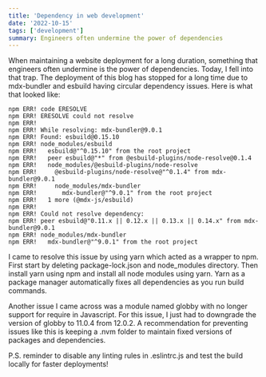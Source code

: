 ```yaml
---
title: 'Dependency in web development'
date: '2022-10-15'
tags: ['development']
summary: Engineers often undermine the power of dependencies
---
```


When maintaining a website deployment for a long duration, something that engineers often undermine is the power of dependencies. Today, I fell into that trap.
The deployment of this blog has stopped for a long time due to mdx-bundler and esbuild having circular dependency issues. Here is what that looked like:
```
npm ERR! code ERESOLVE
npm ERR! ERESOLVE could not resolve
npm ERR! 
npm ERR! While resolving: mdx-bundler@9.0.1
npm ERR! Found: esbuild@0.15.10
npm ERR! node_modules/esbuild
npm ERR!   esbuild@"^0.15.10" from the root project
npm ERR!   peer esbuild@"*" from @esbuild-plugins/node-resolve@0.1.4
npm ERR!   node_modules/@esbuild-plugins/node-resolve
npm ERR!     @esbuild-plugins/node-resolve@"^0.1.4" from mdx-bundler@9.0.1
npm ERR!     node_modules/mdx-bundler
npm ERR!       mdx-bundler@"^9.0.1" from the root project
npm ERR!   1 more (@mdx-js/esbuild)
npm ERR! 
npm ERR! Could not resolve dependency:
npm ERR! peer esbuild@"0.11.x || 0.12.x || 0.13.x || 0.14.x" from mdx-bundler@9.0.1
npm ERR! node_modules/mdx-bundler
npm ERR!   mdx-bundler@"^9.0.1" from the root project
```
I came to resolve this issue by using yarn which acted as a wrapper to npm. First start by deleting package-lock.json and node_modules directory. Then install yarn using npm and install all node modules using yarn. 
Yarn as a package manager automatically fixes all dependencies as you run build commands.  

Another issue I came across was a module named globby with no longer support for require in Javascript. For this issue, I just had to downgrade the version of globby to 11.0.4 from 12.0.2. 
A recommendation for preventing issues like this is keeping a .nvm folder to maintain fixed versions of packages and dependencies.

P.S. reminder to disable any linting rules in .eslintrc.js and test the build locally for faster deployments!